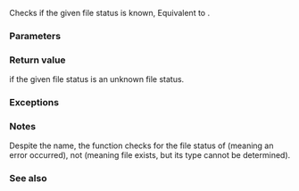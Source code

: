 {{cpp/experimental/fs/title|status_known}}
{{cpp/experimental/fs/navbar}}
{{dcl begin}}
{{dcl header|experimental/filesystem}}
{{dcl|num=1|since=fs_ts|1=
bool status_known( file_status s );
}}
{{dcl end}}

Checks if the given file status is known, Equivalent to {{c|1=s.type() != file_type::none}}.

===Parameters===
{{par begin}}
{{par|s|file status to check}}
{{par end}}

===Return value===
{{c|true}} if the given file status is an unknown file status.

===Exceptions===
{{unreviewed noexcept}}

===Notes===
Despite the name, the function checks for the file status of {{tt|file_type::none}} (meaning an error occurred), not {{tt|file_type::unknown}} (meaning file exists, but its type cannot be determined).

===See also===
{{dsc begin}}
{{dsc inc|cpp/experimental/fs/dsc status}}
{{dsc inc|cpp/experimental/fs/directory_entry/dsc status}}
{{dsc end}}